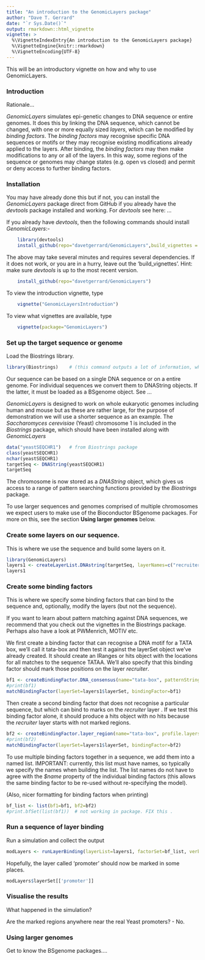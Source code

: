 ---
title: "An introduction to the GenomicLayers package"
author: "Dave T. Gerrard"
date: "`r Sys.Date()`"
output: rmarkdown::html_vignette
vignette: >
  %\VignetteIndexEntry{An introduction to the GenomicLayers package}
  %\VignetteEngine{knitr::rmarkdown}
  %\VignetteEncoding{UTF-8}
---



This will be an introductory vignette on how and why to use GenomicLayers.

### Introduction

Rationale...

_GenomicLayers_ simulates epi-genetic changes to DNA sequence or entire genomes. It does this by linking the DNA sequence, which cannot be changed, with one or more equally sized _layers_, which can be modified by _binding factors_. The _binding factors_ may recognise specific DNA sequences or motifs or they may recognise existing modifications already applied to the layers. After binding, the _binding factors_ may then make modifications to any or all of the layers. In this way, some regions of the sequence or genomes may change states (e.g. open vs closed) and permit or deny access to further binding factors.


### Installation

You may have already done this but if not, you can install the _GenomicLayers_ package direct from GitHub if you already have the _devtools_ package installed and working. For _devtools_ see here: ...

If you already have _devtools_, then the following commands should install _GenomicLayers_:-


```{r install-coms, eval=FALSE, echo=TRUE}
	library(devtools)
	install_github(repo="davetgerrard/GenomicLayers",build_vignettes = TRUE)
```
The above may take several minutes and requires several dependencies. If it does not work, or you are in a hurry, leave out the 'build_vignettes'. Hint: make sure _devtools_ is up to the most recent version.

```{r install-noVignettes, eval=FALSE, echo=TRUE}
	install_github(repo="davetgerrard/GenomicLayers")
```

To view the introduction vignette, type

```{r vignette-intro, eval=FALSE, echo=TRUE}
	vignette("GenomicLayersIntroduction")
```
To view what vignettes are available, type

```{r list-vignettes, eval=FALSE, echo=TRUE}
	vignette(package="GenomicLayers")
```

### Set up the target sequence or genome
Load the Biostrings library. 

```{r load_libs, echo=TRUE, message=FALSE}
library(Biostrings)    # (this command outputs a lot of information, which is hidden in this vignette)

```

Our sequence can be based on a single DNA sequence or on a entire genome. For individual sequences we convert them to DNAString objects. If the latter, it must be loaded as a BSgenome object.  See ...

_GenomicLayers_ is designed to work on whole eukaryotic genomes including human and mouse but as these are rather large, for the purpose of demonstration we will use a shorter sequence as an example.  The _Saccharomyces cerevisiae_ (Yeast)  chromosome 1 is included in the _Biostrings_ package, which should have been installed along with _GenomicLayers_

```{r load-yeast, echo=TRUE}
data("yeastSEQCHR1")   # from Biostrings package
class(yeastSEQCHR1)
nchar(yeastSEQCHR1)
targetSeq <- DNAString(yeastSEQCHR1)
targetSeq 
```
The chromosome is now stored as a _DNAString_ object, which gives us access to a range of pattern searching functions provided by the _Biostrings_ package.

To use larger sequences and genomes comprised of multiple chromosomes we expect users to make use of the Bioconductor BSgenome packages. For more on this, see the section __Using larger genomes__ below.


### Create some layers on our sequence.

This is where we use the sequence and build some layers on it. 

```{r new_layers, echo=TRUE}
library(GenomicLayers)
layers1 <- createLayerList.DNAstring(targetSeq, layerNames=c("recruiter","promoter"))
layers1
```

### Create some binding factors  

This is where we specify some binding factors that can bind to the sequence and, optionally, modify the layers (but not the sequence).

If you want to learn about pattern matching against DNA sequences, we recommend that you check out the vignettes in the Biostrings package. Perhaps also have a look at PWMenrich, MOTIV etc.

We first create a binding factor that can recognise a DNA motif for a TATA box, we'll call it tata-box and then test it against the layerSet object we've already created. It should create an IRanges or hits object with the locations for all matches to the sequence TATAA. We'll also specify that this binding factor should mark those positions on the layer _recruiter_.

```{r new_bf1}
bf1 <- createBindingFactor.DNA_consensus(name="tata-box", patternString = "TATAWAWA", profile.layers=NULL, mod.layers="recruiter",mod.marks=1) 
#print(bf1)
matchBindingFactor(layerSet=layers1$layerSet, bindingFactor=bf1)
```

Then create a second binding factor that does not recognise a particular sequence, but which can bind to marks on the _recruiter_ layer . If we test this binding factor alone, it should produce a hits object with no hits because the _recruiter_ layer starts with not marked regions.

```{r new_bf2}
bf2 <- createBindingFactor.layer_region(name="tata-box", profile.layers="recruiter",profile.marks=1,                                                                        mod.layers="promoter",mod.marks=1,  patternLength = 5) 
#print(bf2)
matchBindingFactor(layerSet=layers1$layerSet, bindingFactor=bf2)
```

To use multiple binding factors together in a sequence, we add them into a named list. IMPORTANT: currently, this list must have names, so typically we specify the names when building the list. The list names do not have to agree with the _$name_ property of the individual binding factors (this allows the same binding factor to be re-used without re-specifying the model).

(Also, nicer formatting for binding factors when printing)
```{r bf_list}
bf_list <- list(bf1=bf1, bf2=bf2)
#print.bfSet(list(bf1))  # not working in package. FIX this .
```

### Run a sequence of layer binding

Run a simulation and collect the output

```{r run_lb}
modLayers <- runLayerBinding(layerList=layers1, factorSet=bf_list, verbose=TRUE, iter=1000)

```

Hopefully, the layer called 'promoter' should now be marked in some places.

```{r inspect_lb}

modLayers$layerSet[['promoter']]

```

### Visualise the results

What happened in the simulation?  

Are the marked regions anywhere near the real Yeast promoters?  - No.


### Using larger genomes

Get to know the BSgenome packages....

